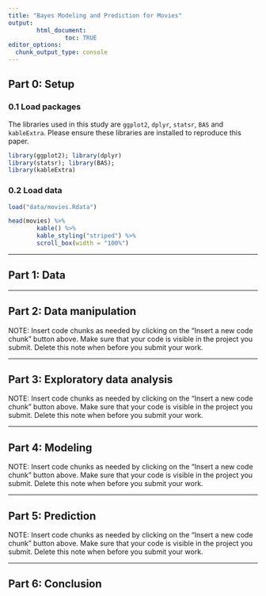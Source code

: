```yaml
---
title: "Bayes Modeling and Prediction for Movies"
output:
        html_document:
                toc: TRUE
editor_options: 
  chunk_output_type: console
---
```

## Part 0: Setup

### 0.1 Load packages

The libraries used in this study are `ggplot2`, `dplyr`, `statsr`, `BAS` and
`kableExtra`. Please ensure these libraries are installed to reproduce this paper.

```r
library(ggplot2); library(dplyr)
library(statsr); library(BAS); 
library(kableExtra)
```

### 0.2 Load data

```r
load("data/movies.Rdata")

head(movies) %>%
        kable() %>%
        kable_styling("striped") %>%
        scroll_box(width = "100%")
```



* * *

## Part 1: Data


* * *

## Part 2: Data manipulation

NOTE: Insert code chunks as needed by clicking on the "Insert a new code chunk" 
button above. Make sure that your code is visible in the project you submit. 
Delete this note when before you submit your work.

* * *

## Part 3: Exploratory data analysis

NOTE: Insert code chunks as needed by clicking on the "Insert a new code chunk" 
button above. Make sure that your code is visible in the project you submit. 
Delete this note when before you submit your work.

* * *

## Part 4: Modeling

NOTE: Insert code chunks as needed by clicking on the "Insert a new code chunk" 
button above. Make sure that your code is visible in the project you submit. 
Delete this note when before you submit your work.

* * *

## Part 5: Prediction

NOTE: Insert code chunks as needed by clicking on the "Insert a new code chunk" 
button above. Make sure that your code is visible in the project you submit. 
Delete this note when before you submit your work.

* * *

## Part 6: Conclusion

